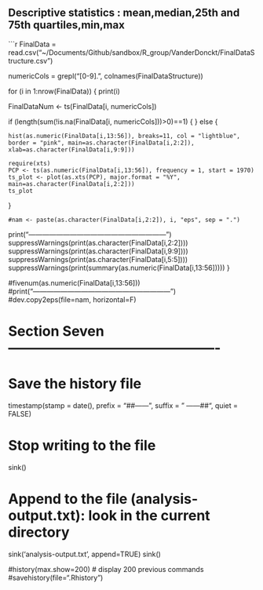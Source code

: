 ## Descriptive statistics : mean,median,25th and 75th quartiles,min,max

```r
FinalData = read.csv("~/Documents/Github/sandbox/R_group/VanderDonckt/FinalDataStructure.csv")

numericCols = grepl("[0-9].", colnames(FinalDataStructure))

for (i in 1:nrow(FinalData)) { print(i)

  FinalDataNum <- ts(FinalData[i, numericCols])
  
  if (length(sum(!is.na(FinalData[i, numericCols]))>0)==1) {
    }
  else {
  
    hist(as.numeric(FinalData[i,13:56]), breaks=11, col = "lightblue", border = "pink", main=as.character(FinalData[i,2:2]), xlab=as.character(FinalData[i,9:9])) 
    
    require(xts)
    PCP <- ts(as.numeric(FinalData[i,13:56]), frequency = 1, start = 1970)
    ts_plot <- plot(as.xts(PCP), major.format = "%Y", main=as.character(FinalData[i,2:2]))
    ts_plot
  }

    #nam <- paste(as.character(FinalData[i,2:2]), i, "eps", sep = ".")
  print("------------------------------------------------------------")
  suppressWarnings(print(as.character(FinalData[i,2:2]))) 
  suppressWarnings(print(as.character(FinalData[i,9:9])))
  suppressWarnings(print(as.character(FinalData[i,5:5])))
  suppressWarnings(print(summary(as.numeric(FinalData[i,13:56]))))
}

  #fivenum(as.numeric(FinalData[i,13:56]))
  #print("------------------------------------------------------------")
  #dev.copy2eps(file=nam, horizontal=F)


# Section Seven ----------------------------------------------
# Save the history file

timestamp(stamp = date(),
          prefix = "##------ ", suffix = " ------##",
          quiet = FALSE)

# Stop writing to the file
sink()

# Append to the file (analysis-output.txt): look in the current directory
sink('analysis-output.txt', append=TRUE)
sink()


#history(max.show=200) # display 200 previous commands
#savehistory(file=".Rhistory")
